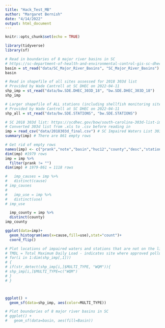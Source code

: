 ```yaml
---
title: "Hack_Test_MB"
author: "Margaret Bernish"
date: "4/14/2022"
output: html_document
---
```


```r
knitr::opts_chunk$set(echo = TRUE)
```

```r
library(tidyverse)
library(sf)
```

```r
# Read in boundaries of 8 major river basins in SC
# https://sc-department-of-health-and-environmental-control-gis-sc-dhec.hub.arcgis.com/datasets/sc-major-river-basins/explore
basin = st_read("data/SC_Major_River_Basins", "SC_Major_River_Basins")
basin

# Read in shapefile of all sites assessed for 2018 303d list
# Provided by Wade Cantrell at SC DHEC on 2022-04-11
shp_imp = st_read("data/bw.SDE.DHEC_303D_18", "bw.SDE.DHEC_303D_18")
shp_imp

# Larger shapefile of ALL stations (including shellfish monitoring sites, macroinvertebrate sites, much more than the ambient water quality sites used for the 303d list)
# Provided by Wade Cantrell at SC DHEC on 2022-04-11
shp_all = st_read("data/bw.SDE.STATIONS", "bw.SDE.STATIONS")

# SC 2018 303d list: https://scdhec.gov/bow/south-carolina-303d-list-impaired-waters-tmdls
# Converted 303d list from .xls to .csv before reading in
imp = read_csv("data/2018303d_final.csv") # SC Impaired Waters List 303d for 2018
summary(imp) # There are 861 empty rows

# Get rid of empty rows
names(imp) <- c("prank","note","basin","huc12","county","desc","station","use","cause")
dim(imp) #1979 rows
imp = imp %>%
  filter(prank != "") 
dim(imp) # 1979-861 = 1118 rows
```

```r
#   imp_causes = imp %>% 
#   distinct(cause)
# imp_causes
# 
#   imp_use = imp %>% 
#   distinct(use)
# imp_use

  imp_county = imp %>%
  distinct(county)
imp_county

ggplot(data=imp)+
  geom_histogram(aes(x=cause,fill=use),stat="count")+
  coord_flip()
```

```r

# Plot locations of impaired waters and stations that are not on the list (either bc they meet water quality standards or have a TMDL)
# TMDL = Total Maximum Daily Load - indicates site where approved pollutant limits have been identified and waters are being managed to meet these TMDL
# for(i in 1:dim(shp_imp[,1]))
# {
# if(str_detect(shp_imp[i,]$MULTI_TYPE, "WQM")){
# shp_imp[i,]$MULTI_TYPE=c("WQM")
# }
# }



ggplot() +
  geom_sf(data=shp_imp, aes(color=MULTI_TYPE))

# Plot boundaries of 8 major river basins in SC
# ggplot() +
#   geom_sf(data=basin, aes(fill=Basin))



```


